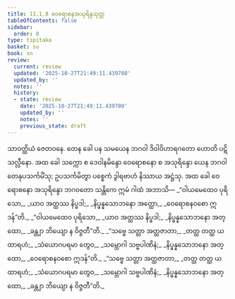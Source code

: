 ```yaml
---
title: 11.1.8 ဝေရောစနအသုရိန္ဒသုတ္တ
tableOfContents: false
sidebar:
  order: 8
type: tipitaka
basket: su
book: sn
review:
  current: review
  updated: '2025-10-27T21:49:11.439780'
  updated_by: ''
  notes: ''
  history:
  - state: review
    date: '2025-10-27T21:49:11.439780'
    updated_by: ''
    notes: ''
    previous_state: draft
---
```



<ReviewStatus review={frontmatter.review} showDetails={true} />

<HypothesisAnnotation frontmatter={frontmatter} />

<DynamicBreadcrumb />

<Division number="254" book="sn" e="ch" v="18" p="317">

<Paragraph number="1595" book="sn">
သာဝတ္ထိယံ ဇေတဝနေ. တေန ခေါ ပန သမယေန ဘဂဝါ ဒိဝါဝိဟာရဂတော ဟောတိ ပဋိသလ္လီနော. အထ ခေါ သက္ကော စ ဒေဝါနမိန္ဒော ဝေရောစနော စ အသုရိန္ဒော ယေန ဘဂဝါ တေနုပသင်္ကမိံသု; ဥပသင်္ကမိတွာ ပစ္စေကံ ဒွါရဗာဟံ နိဿာယ အဋ္ဌံသု. အထ ခေါ ဝေရောစနော အသုရိန္ဒော ဘဂဝတော သန္တိကေ ဣမံ ဂါထံ အဘာသိ—
</Paragraph>

<Paragraph number="1596" type="verses" book="sn">
_“ဝါယမေထေဝ ပုရိသော,_  
_ယာဝ အတ္ထဿ နိပ္ဖဒါ;_  
_နိပ္ဖန္နသောဘနော အတ္ထော,_  
_ဝေရောစနဝစော ဣဒန်”တိ._  

</Paragraph>

<Paragraph number="1597" type="verses" book="sn">
_“ဝါယမေထေဝ ပုရိသော,_  
_ယာဝ အတ္ထဿ နိပ္ဖဒါ;_  
_နိပ္ဖန္နသောဘနော အတ္ထော,_  
_ခန္တျာ ဘိယျော န ဝိဇ္ဇတီ”တိ._  

</Paragraph>

<Paragraph number="1598" type="verses" book="sn">
_“သဗ္ဗေ သတ္တာ အတ္ထဇာတာ,_  
_တတ္ထ တတ္ထ ယထာရဟံ;_  
_သံယောဂပရမာ တွေဝ,_  
_သမ္ဘောဂါ သဗ္ဗပါဏိနံ;_  
_နိပ္ဖန္နသောဘနော အတ္ထော,_  
_ဝေရောစနဝစော ဣဒန်”တိ._  

</Paragraph>

<Paragraph number="1599" type="verses" book="sn">
_“သဗ္ဗေ သတ္တာ အတ္ထဇာတာ,_  
_တတ္ထ တတ္ထ ယထာရဟံ;_  
_သံယောဂပရမာ တွေဝ,_  
_သမ္ဘောဂါ သဗ္ဗပါဏိနံ;_  
_နိပ္ဖန္နသောဘနော အတ္ထော,_  
_ခန္တျာ ဘိယျော န ဝိဇ္ဇတီ”တိ._
</Paragraph>
</Division>